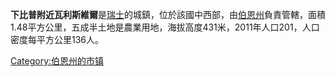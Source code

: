 '''下比普附近瓦利斯維爾'''是[[瑞士|瑞士]]的城鎮，位於該國中西部，由[[伯恩州|伯恩州]]負責管轄，面積1.48平方公里，五成半土地是農業用地，海拔高度431米，2011年人口201，人口密度每平方公里136人。

{{Switzerland-geo-stub}}
[[Category:伯恩州的市镇|Category:伯恩州的市镇]]